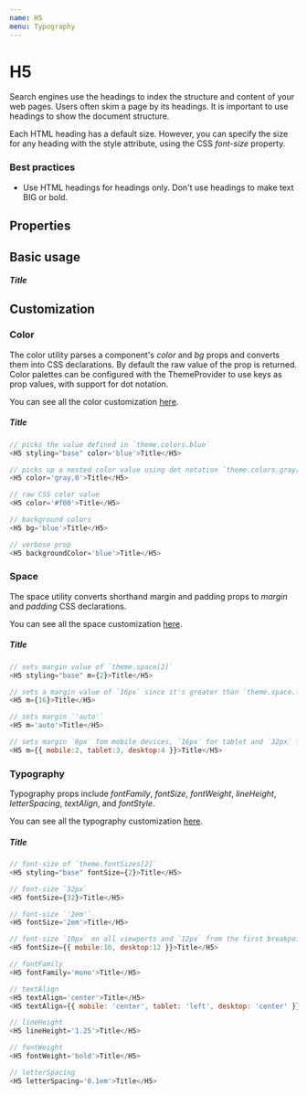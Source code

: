 ```yaml
---
name: H5
menu: Typography
---
```



# H5

Search engines use the headings to index the structure and content of your web pages. Users often skim a page by its headings. It is important to use headings to show the document structure.

Each HTML heading has a default size. However, you can specify the size for any heading with the style attribute, using the CSS _font-size_ property.

### Best practices

-   Use HTML headings for headings only. Don't use headings to make text BIG or bold.

## Properties

<Props of={H5} />

## Basic usage

<Playground>
    <H5 styling="base">Title</H5>
</Playground>

## Customization

### Color

The color utility parses a component's _color_ and _bg_ props and converts them into CSS declarations. By default the raw value of the prop is returned. Color palettes can be configured with the ThemeProvider to use keys as prop values, with support for dot notation.

You can see all the color customization [here](https://styled-system.com/api/#color).

<Playground>
    <H5 styling="base" color="blue">
        Title
    </H5>
</Playground>

```javascript
// picks the value defined in `theme.colors.blue`
<H5 styling="base" color='blue'>Title</H5>

// picks up a nested color value using dot notation `theme.colors.gray[0]`
<H5 color='gray.0'>Title</H5>

// raw CSS color value
<H5 color='#f00'>Title</H5>

// background colors
<H5 bg='blue'>Title</H5>

// verbose prop
<H5 backgroundColor='blue'>Title</H5>
```

### Space

The space utility converts shorthand margin and padding props to _margin_ and _padding_ CSS declarations.

You can see all the space customization [here](https://styled-system.com/api#space).

<Playground>
    <H5 styling="base" m={2}>
        Title
    </H5>
</Playground>

```javascript
// sets margin value of `theme.space[2]`
<H5 styling="base" m={2}>Title</H5>

// sets a margin value of `16px` since it's greater than `theme.space.length`
<H5 m={16}>Title</H5>

// sets margin `'auto'`
<H5 m='auto'>Title</H5>

// sets margin `8px` fom mobile devices, `16px` for tablet and `32px` for desktop from the first breakpoint and up
<H5 m={{ mobile:2, tablet:3, desktop:4 }}>Title</H5>
```

### Typography

Typography props include _fontFamily_, _fontSize_, _fontWeight_, _lineHeight_, _letterSpacing_, _textAlign_, and _fontStyle_.

You can see all the typography customization [here](https://styled-system.com/api/#typography).

<Playground>
    <H5 styling="base" fontSize={2}>
        Title
    </H5>
</Playground>

```javascript
// font-size of `theme.fontSizes[2]`
<H5 styling="base" fontSize={2}>Title</H5>

// font-size `32px`
<H5 fontSize={32}>Title</H5>

// font-size `'2em'`
<H5 fontSize='2em'>Title</H5>

// font-size `10px` on all viewports and `12px` from the first breakpoint and up
<H5 fontSize={{ mobile:10, desktop:12 }}>Title</H5>

// fontFamily
<H5 fontFamily='mono'>Title</H5>

// textAlign
<H5 textAlign='center'>Title</H5>
<H5 textAlign={{ mobile: 'center', tablet: 'left', desktop: 'center' }}>Title</H5>

// lineHeight
<H5 lineHeight='1.25'>Title</H5>

// fontWeight
<H5 fontWeight='bold'>Title</H5>

// letterSpacing
<H5 letterSpacing='0.1em'>Title</H5>
```
